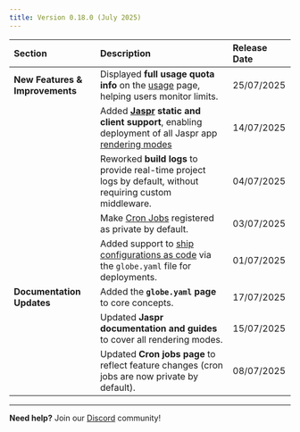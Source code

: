 ```yaml
---
title: Version 0.18.0 (July 2025)
---
```


| Section                         | Description                                                                                                                                                       | Release Date |
| :------------------------------ | :---------------------------------------------------------------------------------------------------------------------------------------------------------------- | :----------- |
| **New Features & Improvements** | Displayed **full usage quota info** on the [usage](/core-concepts/usage) page, helping users monitor limits.                                                      | 25/07/2025   |
|                                 | Added **[Jaspr](/frameworks/jaspr) static and client support**, enabling deployment of all Jaspr app [rendering modes](https://docs.jaspr.site/get_started/modes) | 14/07/2025   |
|                                 | Reworked **build logs** to provide real-time project logs by default, without requiring custom middleware.                                                        | 04/07/2025   |
|                                 | Make [Cron Jobs](/core-concepts/cron-jobs) registered as private by default.                                                                                      | 03/07/2025   |
|                                 | Added support to [ship configurations as code](/core-concepts/globe-yaml) via the `globe.yaml` file for deployments.                                              | 01/07/2025   |
| **Documentation Updates**       | Added the **`globe.yaml` page** to core concepts.                                                                                                                 | 17/07/2025   |
|                                 | Updated **Jaspr documentation and guides** to cover all rendering modes.                                                                                          | 15/07/2025   |
|                                 | Updated **Cron jobs page** to reflect feature changes (cron jobs are now private by default).                                                                     | 08/07/2025   |

---

**Need help?** Join our [Discord](https://invertase.link/globe-discord) community!
